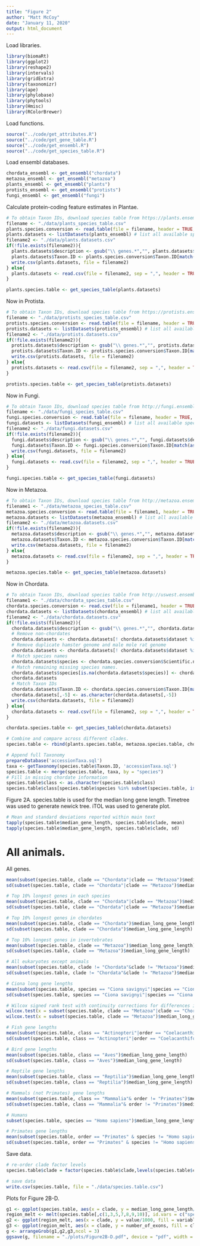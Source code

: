 ```yaml
---
title: "Figure 2"
author: "Matt McCoy"
date: "January 11, 2020"
output: html_document
---
```

  
Load libraries.
```r
library(biomaRt)
library(ggplot2)
library(reshape2)
library(intervals)
library(gridExtra)
library(taxonomizr)
library(ape)
library(phylobase)
library(phytools)
library(Hmisc)
library(RColorBrewer)
```

Load functions.
```r
source("../code/get_attributes.R")
source("../code/get_gene_table.R")
source("../code/get_ensembl.R")
source("../code/get_species_table.R")
```

Load ensembl databases.
```r
chordata_ensembl <- get_ensembl("chordata")
metazoa_ensembl <- get_ensembl("metazoa")
plants_ensembl <- get_ensembl("plants")
protists_ensembl <- get_ensembl("protists")
fungi_ensembl <- get_ensembl("fungi")
```

Calculate protein-coding feature estimates in Plantae.
```r
# To obtain Taxon IDs, download species table from https://plants.ensembl.org/species.html.
filename <- "./data/plants_species_table.csv"
plants.species.conversion <- read.table(file = filename, header = TRUE, sep = ",")
plants.datasets <- listDatasets(plants_ensembl) # list all available species
filename2 <- "./data/plants.datasets.csv"
if(!file.exists(filename2)){
  plants.datasets$description <- gsub("\\ genes.*","", plants.datasets$description) # reformat names
  plants.datasets$Taxon.ID <- plants.species.conversion$Taxon.ID[match(as.character(plants.datasets$description), as.character(plants.species.conversion$Name))] # match Taxon IDs
  write.csv(plants.datasets, file = filename2)
} else{
  plants.datasets <- read.csv(file = filename2, sep = ",", header = TRUE, row.names = 1, stringsAsFactors = FALSE)
}

plants.species.table <- get_species_table(plants.datasets)
```

Now in Protista.
```r
# To obtain Taxon IDs, download species table from https://protists.ensembl.org/species.html.
filename <- "./data/protists_species_table.csv"
protists.species.conversion <- read.table(file = filename, header = TRUE, sep = ",")
protists.datasets <- listDatasets(protists_ensembl) # list all available species
filename2 <- "./data/protists.datasets.csv"
if(!file.exists(filename2)){
  protists.datasets$description <- gsub("\\ genes.*","", protists.datasets$description) # reformat names
  protists.datasets$Taxon.ID <- protists.species.conversion$Taxon.ID[match(as.character(protists.datasets$description), as.character(protists.species.conversion$Name))] # match Taxon IDs
  write.csv(protists.datasets, file = filename2)
} else{
  protists.datasets <- read.csv(file = filename2, sep = ",", header = TRUE, row.names = 1, stringsAsFactors = FALSE)
}

protists.species.table <- get_species_table(protists.datasets)
```

Now in Fungi.
```r
# To obtain Taxon IDs, download species table from http://fungi.ensembl.org/species.html.
filename <- "./data/fungi_species_table.csv"
fungi.species.conversion <- read.table(file = filename, header = TRUE, sep = ",")
fungi.datasets <- listDatasets(fungi_ensembl) # list all available species
filename2 <- "./data/fungi.datasets.csv"
if(!file.exists(filename2)){
  fungi.datasets$description <- gsub("\\ genes.*","", fungi.datasets$description) # reformat names
  fungi.datasets$Taxon.ID <- fungi.species.conversion$Taxon.ID[match(as.character(fungi.datasets$description), as.character(fungi.species.conversion$Name))] # match Taxon IDs
  write.csv(fungi.datasets, file = filename2)
} else{
  fungi.datasets <- read.csv(file = filename2, sep = ",", header = TRUE, row.names = 1, stringsAsFactors = FALSE)
}

fungi.species.table <- get_species_table(fungi.datasets)
```

Now in Metazoa.
```r
# To obtain Taxon IDs, download species table from http://metazoa.ensembl.org/species.html.
filename1 <- "./data/metazoa_species_table.csv"
metazoa.species.conversion <- read.table(file = filename1, header = TRUE, sep = ",")
metazoa.datasets <- listDatasets(metazoa_ensembl) # list all available species
filename2 <- "./data/metazoa.datasets.csv"
if(!file.exists(filename2)){
  metazoa.datasets$description <- gsub("\\ genes.*","", metazoa.datasets$description) # reformat names
  metazoa.datasets$Taxon.ID <- metazoa.species.conversion$Taxon.ID[match(as.character(metazoa.datasets$description), as.character(metazoa.species.conversion$Name))] # match Taxon IDs
  write.csv(metazoa.datasets, file = filename2)
} else{
  metazoa.datasets <- read.csv(file = filename2, sep = ",", header = TRUE, row.names = 1, stringsAsFactors = FALSE)
}

metazoa.species.table <- get_species_table(metazoa.datasets)
```

Now in Chordata.
```r
# To obtain Taxon IDs, download species table from http://uswest.ensembl.org/info/about/species.html. I added some missing taxonomy information.
filename1 <- "./data/chordata_species_table.csv"
chordata.species.conversion <- read.csv(file = filename1, header = TRUE)
chordata.datasets <- listDatasets(chordata_ensembl) # list all available species
filename2 <- "./data/chordata.datasets.csv"
if(!file.exists(filename2)){
  chordata.datasets$description <- gsub("\\ genes.*","", chordata.datasets$description) # reformat names
  # Remove non-chordates
  chordata.datasets <- chordata.datasets[! chordata.datasets$dataset %in% c("celegans_gene_ensembl", "dmelanogaster_gene_ensembl", "scerevisiae_gene_ensembl"),]
  # Remove duplicate hamster genome and male mole rat genome
  chordata.datasets <- chordata.datasets[! chordata.datasets$dataset %in% c("cchok1gshd_gene_ensembl", "hmale_gene_ensembl"),]
  # Match species names
  chordata.datasets$species <- chordata.species.conversion$Scientific.name[match(as.character(chordata.datasets$description), as.character(chordata.species.conversion$Common.name))]
  # Match remaining missing species names.
  chordata.datasets$species[is.na(chordata.datasets$species)] <- chordata.species.conversion$Scientific.name[match(subset(chordata.datasets, is.na(species))$version, as.character(chordata.species.conversion$Ensembl.Assembly))]
  chordata.datasets
  # Match Taxon IDs
  chordata.datasets$Taxon.ID <- chordata.species.conversion$Taxon.ID[match(as.character(chordata.datasets$species), as.character(chordata.species.conversion$Scientific.name))]
  chordata.datasets[,-5] <- as.character(chordata.datasets[,-5])
  write.csv(chordata.datasets, file = filename2)
} else{
  chordata.datasets <- read.csv(file = filename2, sep = ",", header = TRUE, row.names = 1, stringsAsFactors = FALSE)
}

chordata.species.table <- get_species_table(chordata.datasets)
```

```r
# Combine and compare across different clades.
species.table <- rbind(plants.species.table, metazoa.species.table, chordata.species.table, fungi.species.table, protists.species.table)

# Append full Taxonomy
prepareDatabase('accessionTaxa.sql')
taxa <- getTaxonomy(species.table$Taxon.ID, 'accessionTaxa.sql')
species.table <- merge(species.table, taxa, by = "species")
# Fill in missing chordate information
species.table$class <- as.character(species.table$class)
species.table$class[species.table$species %in% subset(species.table, is.na(class) & clade == "Chordata")$species] <- c("Reptilia", "Myxini", "Reptilia", "Sarcopterygii", "Reptilia", "Hyperoartia", "Reptilia")
```

Figure 2A. species.table is used for the median long gene length. Timetree was used to generate newick tree. iTOL was used to generate plot.

```r
# Mean and standard deviations reported within main text
tapply(species.table$median_gene_length, species.table$clade, mean)
tapply(species.table$median_gene_length, species.table$clade, sd)
```

###########
# All animals.
###########

All genes.
```r
mean(subset(species.table, clade == "Chordata"|clade == "Metazoa")$median_gene_length)
sd(subset(species.table, clade == "Chordata"|clade == "Metazoa")$median_gene_length)
```


```r
# Top 10% longest genes in each species
mean(subset(species.table, clade == "Chordata"|clade == "Metazoa")$median_long_gene_length)
sd(subset(species.table, clade == "Chordata"|clade == "Metazoa")$median_long_gene_length)
```

```r
# Top 10% longest genes in chordates
mean(subset(species.table, clade == "Chordata")$median_long_gene_length)
sd(subset(species.table, clade == "Chordata")$median_long_gene_length)
```

```r
# Top 10% longest genes in invertebrates
mean(subset(species.table, clade == "Metazoa")$median_long_gene_length)
sd(subset(species.table, clade == "Metazoa")$median_long_gene_length)
```

```r
# All eukaryotes except animals
mean(subset(species.table, clade != "Chordata"&clade != "Metazoa")$median_long_gene_length)
sd(subset(species.table, clade != "Chordata"&clade != "Metazoa")$median_long_gene_length)
```


```r
# Ciona long gene lengths
mean(subset(species.table, species == "Ciona savignyi"|species == "Ciona intestinalis")$median_long_gene_length)
sd(subset(species.table, species == "Ciona savignyi"|species == "Ciona intestinalis")$median_long_gene_length)
```


```r
# Wilcox signed rank test with continuity corrections for differences in gene lengths
wilcox.test(x = subset(species.table, clade == "Metazoa"|clade == "Chordata")$median_long_gene_length, mu = mean(subset(species.table, species == "Amphimedon queenslandica"|species == "Trichoplax adhaerens")$median_long_gene_length))
wilcox.test(x = subset(species.table, clade == "Metazoa")$median_long_gene_length, mu = mean(subset(species.table, species == "Amphimedon queenslandica"|species == "Trichoplax adhaerens")$median_long_gene_length))
```


```r
# Fish gene lengths
mean(subset(species.table, class == "Actinopteri"|order == "Coelacanthiformes")$median_long_gene_length)
sd(subset(species.table, class == "Actinopteri"|order == "Coelacanthiformes")$median_long_gene_length)
```


```r
# Bird gene lengths
mean(subset(species.table, class == "Aves")$median_long_gene_length)
sd(subset(species.table, class == "Aves")$median_long_gene_length)
```


```r
# Reptile gene lengths
mean(subset(species.table, class == "Reptilia")$median_long_gene_length)
sd(subset(species.table, class == "Reptilia")$median_long_gene_length)
```


```r
# Mammals (not Primates) gene lengths
mean(subset(species.table, class == "Mammalia"& order != "Primates")$median_long_gene_length)
sd(subset(species.table, class == "Mammalia"& order != "Primates")$median_long_gene_length)
```


```r
# Humans
subset(species.table, species == "Homo sapiens")$median_long_gene_length
```


```r
# Primates gene lengths
mean(subset(species.table, order == "Primates" & species != "Homo sapiens")$median_long_gene_length)
sd(subset(species.table, order == "Primates" & species != "Homo sapiens")$median_long_gene_length)
```

Save data.
```r
# re-order clade factor levels
species.table$clade = factor(species.table$clade,levels(species.table$clade)[c(4,5,1,2,3)])

# save data
write.csv(species.table, file = "./data/species.table.csv")
```

Plots for Figure 2B-D.
```r
g1 <- ggplot(species.table, aes(x = clade, y = median_long_gene_length/1000, fill = clade)) + geom_boxplot() + scale_y_log10() + theme_classic() + annotation_logticks(sides = "l") + ylab("median long gene length (kb)") + xlab("") + theme(legend.position="none", axis.text.x=element_text(angle=45, hjust=1))
region_melt <- melt(species.table[,c(1,3,5,7,8,9,10)], id.vars = c("species", "median_long_gene_length", "clade", "number_of_long_gene_exons", "number_of_exons"))
g2 <- ggplot(region_melt, aes(x = clade, y = value/1000, fill = variable)) + geom_boxplot() + scale_y_log10() + theme_classic() + annotation_logticks(sides = "l") + xlab("") + ylab("Feature length (kb)") + theme(axis.text.x=element_text(angle=45, hjust=1))
g3 <- ggplot(region_melt, aes(x = clade, y = number_of_exons, fill = clade)) + geom_boxplot() + theme_classic() + xlab("") + ylab("Number of exons") + theme(legend.position="none", axis.text.x=element_text(angle=45, hjust=1))
g <- arrangeGrob(g1,g2,g3,ncol = 3)
ggsave(g, filename = "./plots/Figure2B-D.pdf", device = "pdf", width = 30, units = "mm", height = 225, scale = 2, useDingbats = FALSE)
```
